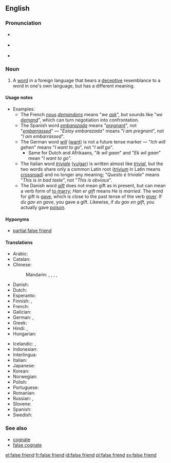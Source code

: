 ==English==
{{was wotd|2007|May|4}}
{{wikipedia}}

===Pronunciation===
* {{a|RP}} {{IPA|/ˌfɒls ˈfrɛnd/|/ˌfɔːls ˈfrɛnd/}}
* {{a|US}} {{IPA|/ˌfɑːls ˈfrɛnd|/ˌfɔːls ˈfrɛnd/}}
* {{audio|en-us-false friend.ogg|Audio (US)}}

===Noun===
{{en-noun|head=[[false]] [[friend]]}}

# {{linguistics|idiomatic}} A [[word]] in a foreign language that bears a [[deceptive]] resemblance to a word in one's own language, but has a different meaning.

====Usage notes====
* Examples:
** The French ''[[nous]] [[demandons]]'' means "''we [[ask]]''", but sounds like "''we [[demand]]''", which can turn negotiation into confrontation.
** The Spanish word ''[[embarazada]]'' means "''[[pregnant]]''", not "''[[embarrassed]]''" &mdash; "''Estoy embarazada''" means "''I am pregnant''", not "''I am embarrassed''".
** The German word ''[[will]]'' ([[want]]) is not a future tense marker &mdash; "''Ich will gehen''" means "''I want to go''", not "''I will go''".
*** Same for Dutch and Afrikaans, "''Ik wil gaan''" and "''Ek wil gaan''" mean "''I want to go''".
** The Italian word ''[[triviale]]'' ([[vulgar]]) is written almost like ''[[trivial]]'', but the two words share only a common Latin root (''[[trivium]]'' in Latin means [[crossroad]]) and no longer any meaning; "''Questo è triviale''" means "''This is in bad taste''", not "''This is obvious''".
** The Danish word ''[[gift]]'' does not mean gift as in present, but can mean a verb form of [[married|to marry]]; ''Han er gift'' means ''He is married''. The word for gift is [[gave]], which is close to the past tense of the verb [[giver]]. If ''du gav en gave'', you gave a gift. Likewise, if ''du gav en gift'', you actually gave [[poison]].

====Hyponyms====
* [[partial false friend]]

====Translations====
{{trans-top|a word in one language that looks like a word in another language but has a different meaning}}
* Arabic: {{t-|ar|صديق كاذب|m|tr=Sadiiq kaaDib}}
* Catalan: {{t-|ca|fals amic|m}}
* Chinese:
*: Mandarin: {{t|cmn|偽友|sc=Hani}},  {{t|cmn|伪友|tr=wěi yǒu|sc=Hani}},  {{t|cmn|假友|tr=jiǎ yǒu|sc=Hani}},  {{t|cmn|假等義|sc=Hani}},  {{t|cmn|假等义|tr=jiǎ děngyì|sc=Hani}}
* Danish: {{t-|da|falsk ven}}
* Dutch: {{t-|nl|valse vriend|m}}
* Esperanto: {{t-|eo|falsa amiko}}
* Finnish: {{t-|fi|väärä ystävä}}, {{t-|fi|petollinen ystävä}}
* French: {{t+|fr|faux-ami|m}}
* Galician: {{t-|gl|falso amigo|m}}
* German: {{t-|de|falscher Freund|m}}, {{t-|de|Übersetzungsfalle|f}}
* Greek: {{t|el|ψευδόφιλη|f|sc=Grek}}
* Hindi: {{t-|hi|झूठा दोस्त|tr=jhūṭhā dost}}, {{t-|hi|झूठे दोस्त|p|tr=jhūṭhē dōst}}
* Hungarian: {{t+|hu|hamis barát}}
{{trans-mid}}
* Icelandic: {{t-|is|falsvinir|m|p}},  {{t-|is|svikatengsl|n|p}}
* Indonesian: {{t-|id|teman palsu}}
* Interlingua: {{t-|ia|false amico}}
* Italian: {{t-|it|falso amico|m}}
* Japanese: {{t-|ja|偽りの友|tr=いつわりのとも, itsuwari-no tomo}}
* Korean: {{t-|ko|거짓 친구|tr=geojit chingu|sc=Hang}}
* Norwegian: {{t-|no|falsk venn}}
* Polish: {{t+|pl|fałszywy przyjaciel|m}}
* Portuguese: {{t-|pt|falso amigo|m}}
* Romanian: {{t-|ro|prieten fals|m}}
* Russian: {{t-|ru|ложный друг|m|tr=lóžnyj drug}}, {{t-|ru|ложные друзья|m|p|tr=lóžnyje druzjá}}
* Slovene: {{t-|sl|lažni prijatelj|m}}
* Spanish: {{t+|es|falso amigo|m}}
* Swedish: {{t-|sv|falsk vän|c}}
{{trans-bottom}}

===See also===
* [[cognate]]
* [[false cognate]]

[[el:false friend]]
[[fr:false friend]]
[[id:false friend]]
[[pl:false friend]]
[[sv:false friend]]